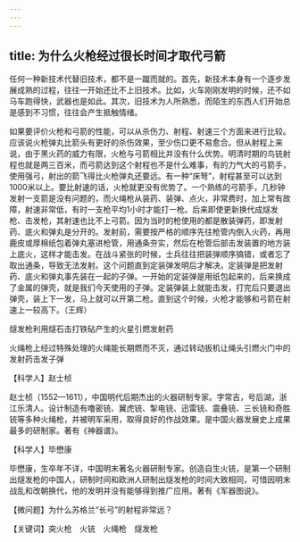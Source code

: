 ```yaml
---
---
---
```

title: 为什么火枪经过很长时间才取代弓箭
---




任何一种新技术代替旧技术，都不是一蹴而就的。首先，新技术本身有一个逐步发展成熟的过程，往往一开始还比不上旧技术。比如，火车刚刚发明的时候，还不如马车跑得快，武器也是如此。其次，旧技术为人所熟悉，而陌生的东西人们开始总是感到不习惯，往往会产生抵触情绪。

如果要评价火枪和弓箭的性能，可以从杀伤力、射程、射速三个方面来进行比较。应该说火枪弹丸比箭头有更好的杀伤效果，至少伤口更不易愈合。但从射程上来说，由于黑火药的威力有限，火枪与弓箭相比并没有什么优势。明清时期的鸟铳射程也就是两三百米，而弓箭达到这个射程也不是什么难事，有的力气大的弓箭手，使用强弓，射出的箭飞得比火枪弹丸还要远。有一种“床弩”，射程甚至可以达到1000米以上。要比射速的话，火枪就更没有优势了。一个熟练的弓箭手，几秒钟发射一支箭是没有问题的，而火绳枪从装药、装弹、点火，非常费时，加上常有故障，射速非常低，有时一支枪平均1小时才能打一枪。后来即使更新换代成燧发枪、击发枪，其射速也比不上弓箭。因为当时的枪使用的都是散装弹药，即发射药、底火和弹丸是分开的。发射前，需要按严格的顺序先往枪管内倒入火药，再用鹿皮或厚棉纸包着弹丸塞进枪管，用通条夯实，然后在枪管后部击发装置的地方装上底火，这样才能击发。在战斗紧张的时候，士兵往往把装弹顺序搞错，或者忘了取出通条，导致无法发射。这个问题直到定装弹发明后才解决。定装弹是把发射药、底火和弹丸事先装在一起的子弹。一开始的定装弹是用纸包起来的，后来换成了金属的弹壳，就是我们今天使用的子弹。定装弹装上就能击发，打完后只要退出弹壳，装上下一发，马上就可以开第二枪。直到这个时候，火枪才能够和弓箭在射速上一较高下。（王辉）



燧发枪利用燧石击打铁砧产生的火星引燃发射药



火绳枪上经过特殊处理的火绳能长期燃而不灭，通过转动扳机让绳头引燃火门中的发射药击发子弹





【科学人】赵士桢

赵士桢（1552—1611），中国明代后期杰出的火器研制专家。字常吉，号后湖，浙江乐清人。设计制造有噜密铳、翼虎铳、掣电铳、迅雷铳、震叠铳、三长铳和奇胜铳等多种火绳枪，并被明军采用，取得良好的作战效果。是中国火器发展史上成果最多的研制家。著有《神器谱》。

【科学人】毕懋康

毕懋康，生卒年不详，中国明末著名火器研制专家。创造自生火铳，是第一个研制出燧发枪的中国人，研制时间和欧洲人研制出燧发枪的时间大致相同，可惜因明末战乱和改朝换代，他的发明并没有能够得到推广应用。著有《军器图说》。

【微问题】为什么苏格兰“长弓”的射程非常远？

【关键词】突火枪　火铳　火绳枪　燧发枪